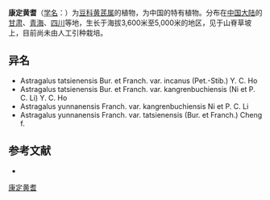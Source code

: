 {{Speciesbox
| name = 康定黄耆
| status = 
| status_system = 
| image =
| genus = Astragalus
| species = tatsienensis
| authority = Bur.
| subdivision_ranks =[[变种|变种]]
| subdivision =
* 康定黄耆 ''A. t.'' var. ''tatsienensis''
* [[岗仁布齐黄耆|岗仁布齐黄耆]] ''A. t.'' var. ''kangrenbuchiensis''
* [[灰毛康定黄耆|灰毛康定黄耆]] ''A. t.'' var. ''incanus''
}}

'''康定黄耆'''（[[学名|学名]]：{{lang|la|''Astragalus tatsienensis''}}）为[[豆科|豆科]][[黄芪属|黄芪属]]的植物，为中国的特有植物。分布在[[中国大陆|中国大陆]]的[[甘肃|甘肃]]、[[青海|青海]]、[[四川|四川]]等地，生长于海拔3,600米至5,000米的地区，见于山脊草坡上，目前尚未由人工引种栽培。

== 异名 ==
* Astragalus tatsienensis Bur. et Franch. var. incanus (Pet.-Stib.) Y. C. Ho
* Astragalus tatsienensis Bur. et Franch. var. kangrenbuchiensis (Ni et P. C. Li) Y. C. Ho
* Astragalus yunnanensis Franch. var. kangrenbuchiensis Ni et P. C. Li
* Astragalus yunnanensis Franch. var. tatsienensis (Bur. et Franch.) Cheng f.

== 参考文献 ==
<div class="references-small">
* {{cite web| url =http://www.bioinfo.cn/db05/KmzwSpecies.php?action=view&id=15824| title =康定黄耆（原变种）| work =《中国高等植物数据库全库》| publisher =中国科学院微生物研究所| author =昆明植物研究所| accessdate =2009-02-25| deadurl =yes| archiveurl =https://web.archive.org/web/20160305020712/http://www.bioinfo.cn/db05/KmzwSpecies.php?action=view&id=15824| archivedate =2016-03-05}}
</div>
{{Taxonbar|from=Q11063751}}

[[Category:黄芪属|康定黄耆]]


{{植物小作品}}